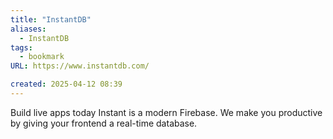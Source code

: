 ```yaml
---
title: "InstantDB"
aliases:
  - InstantDB
tags:
  - bookmark
URL: https://www.instantdb.com/

created: 2025-04-12 08:39
---
```




Build live apps today
Instant is a modern Firebase. We make you productive by giving your frontend a real-time database.